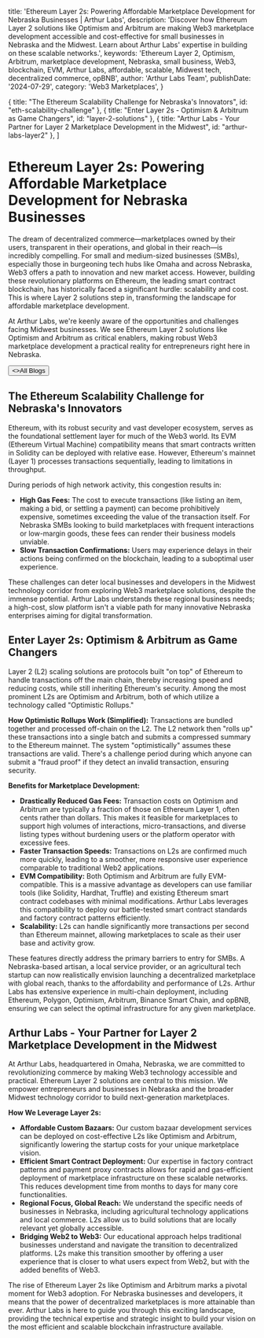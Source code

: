 
  title: 'Ethereum Layer 2s: Powering Affordable Marketplace Development for Nebraska Businesses | Arthur Labs',
  description: 'Discover how Ethereum Layer 2 solutions like Optimism and Arbitrum are making Web3 marketplace development accessible and cost-effective for small businesses in Nebraska and the Midwest. Learn about Arthur Labs\' expertise in building on these scalable networks.',
  keywords: 'Ethereum Layer 2, Optimism, Arbitrum, marketplace development, Nebraska, small business, Web3, blockchain, EVM, Arthur Labs, affordable, scalable, Midwest tech, decentralized commerce, opBNB',
  author: 'Arthur Labs Team',
  publishDate: '2024-07-29',
  category: 'Web3 Marketplaces',
}

  { title: "The Ethereum Scalability Challenge for Nebraska's Innovators", id: "eth-scalability-challenge" },
  { title: "Enter Layer 2s - Optimism & Arbitrum as Game Changers", id: "layer-2-solutions" },
  { title: "Arthur Labs - Your Partner for Layer 2 Marketplace Development in the Midwest", id: "arthur-labs-layer2" },
]

<HeroPattern />

# Ethereum Layer 2s: Powering Affordable Marketplace Development for Nebraska Businesses

The dream of decentralized commerce—marketplaces owned by their users, transparent in their operations, and global in their reach—is incredibly compelling. For small and medium-sized businesses (SMBs), especially those in burgeoning tech hubs like Omaha and across Nebraska, Web3 offers a path to innovation and new market access. However, building these revolutionary platforms on Ethereum, the leading smart contract blockchain, has historically faced a significant hurdle: scalability and cost. This is where Layer 2 solutions step in, transforming the landscape for affordable marketplace development.

<p className="lead">At Arthur Labs, we're keenly aware of the opportunities and challenges facing Midwest businesses. We see Ethereum Layer 2 solutions like Optimism and Arbitrum as critical enablers, making robust Web3 marketplace development a practical reality for entrepreneurs right here in Nebraska.</p>

<div className="not-prose mt-6 mb-16 flex gap-3">
  <Button href="/blogs" arrow="left">
    <>All Blogs</>
  </Button>
</div>

<h2 id="eth-scalability-challenge">The Ethereum Scalability Challenge for Nebraska's Innovators</h2>

Ethereum, with its robust security and vast developer ecosystem, serves as the foundational settlement layer for much of the Web3 world. Its EVM (Ethereum Virtual Machine) compatibility means that smart contracts written in Solidity can be deployed with relative ease. However, Ethereum's mainnet (Layer 1) processes transactions sequentially, leading to limitations in throughput.

During periods of high network activity, this congestion results in:
*   **High Gas Fees:** The cost to execute transactions (like listing an item, making a bid, or settling a payment) can become prohibitively expensive, sometimes exceeding the value of the transaction itself. For Nebraska SMBs looking to build marketplaces with frequent interactions or low-margin goods, these fees can render their business models unviable.
*   **Slow Transaction Confirmations:** Users may experience delays in their actions being confirmed on the blockchain, leading to a suboptimal user experience.

These challenges can deter local businesses and developers in the Midwest technology corridor from exploring Web3 marketplace solutions, despite the immense potential. Arthur Labs understands these regional business needs; a high-cost, slow platform isn't a viable path for many innovative Nebraska enterprises aiming for digital transformation.

<h2 id="layer-2-solutions">Enter Layer 2s: Optimism & Arbitrum as Game Changers</h2>

Layer 2 (L2) scaling solutions are protocols built "on top" of Ethereum to handle transactions off the main chain, thereby increasing speed and reducing costs, while still inheriting Ethereum's security. Among the most prominent L2s are Optimism and Arbitrum, both of which utilize a technology called "Optimistic Rollups."

**How Optimistic Rollups Work (Simplified):**
Transactions are bundled together and processed off-chain on the L2. The L2 network then "rolls up" these transactions into a single batch and submits a compressed summary to the Ethereum mainnet. The system "optimistically" assumes these transactions are valid. There's a challenge period during which anyone can submit a "fraud proof" if they detect an invalid transaction, ensuring security.

**Benefits for Marketplace Development:**
*   **Drastically Reduced Gas Fees:** Transaction costs on Optimism and Arbitrum are typically a fraction of those on Ethereum Layer 1, often cents rather than dollars. This makes it feasible for marketplaces to support high volumes of interactions, micro-transactions, and diverse listing types without burdening users or the platform operator with excessive fees.
*   **Faster Transaction Speeds:** Transactions on L2s are confirmed much more quickly, leading to a smoother, more responsive user experience comparable to traditional Web2 applications.
*   **EVM Compatibility:** Both Optimism and Arbitrum are fully EVM-compatible. This is a massive advantage as developers can use familiar tools (like Solidity, Hardhat, Truffle) and existing Ethereum smart contract codebases with minimal modifications. Arthur Labs leverages this compatibility to deploy our battle-tested smart contract standards and factory contract patterns efficiently.
*   **Scalability:** L2s can handle significantly more transactions per second than Ethereum mainnet, allowing marketplaces to scale as their user base and activity grow.

These features directly address the primary barriers to entry for SMBs. A Nebraska-based artisan, a local service provider, or an agricultural tech startup can now realistically envision launching a decentralized marketplace with global reach, thanks to the affordability and performance of L2s. Arthur Labs has extensive experience in multi-chain deployment, including Ethereum, Polygon, Optimism, Arbitrum, Binance Smart Chain, and opBNB, ensuring we can select the optimal infrastructure for any given marketplace.

<h2 id="arthur-labs-layer2">Arthur Labs - Your Partner for Layer 2 Marketplace Development in the Midwest</h2>

At Arthur Labs, headquartered in Omaha, Nebraska, we are committed to revolutionizing commerce by making Web3 technology accessible and practical. Ethereum Layer 2 solutions are central to this mission. We empower entrepreneurs and businesses in Nebraska and the broader Midwest technology corridor to build next-generation marketplaces.

**How We Leverage Layer 2s:**
*   **Affordable Custom Bazaars:** Our custom bazaar development services can be deployed on cost-effective L2s like Optimism and Arbitrum, significantly lowering the startup costs for your unique marketplace vision.
*   **Efficient Smart Contract Deployment:** Our expertise in factory contract patterns and payment proxy contracts allows for rapid and gas-efficient deployment of marketplace infrastructure on these scalable networks. This reduces development time from months to days for many core functionalities.
*   **Regional Focus, Global Reach:** We understand the specific needs of businesses in Nebraska, including agricultural technology applications and local commerce. L2s allow us to build solutions that are locally relevant yet globally accessible.
*   **Bridging Web2 to Web3:** Our educational approach helps traditional businesses understand and navigate the transition to decentralized platforms. L2s make this transition smoother by offering a user experience that is closer to what users expect from Web2, but with the added benefits of Web3.

The rise of Ethereum Layer 2s like Optimism and Arbitrum marks a pivotal moment for Web3 adoption. For Nebraska businesses and developers, it means that the power of decentralized marketplaces is more attainable than ever. Arthur Labs is here to guide you through this exciting landscape, providing the technical expertise and strategic insight to build your vision on the most efficient and scalable blockchain infrastructure available.

<div className="mt-16">
  <Socials />
</div>